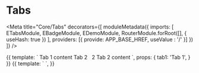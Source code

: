 

# Tabs

<Meta
    title="Core/Tabs"
    decorators={[
        moduleMetadata({
            imports: [ ETabsModule, EBadgeModule, EDemoModule, RouterModule.forRoot([], { useHash: true }) ],
            providers: [{ provide: APP_BASE_HREF, useValue : '/' }]
        })
    ]}
/>

<Props of={ETab} />
<Props of={ETabs} />

<Preview>
    <Story name="default" height="100px">
        {{
            template: `
                <e-tabs>
                    <e-tab [title]="tab1">
                        Tab 1 content
                    </e-tab>
                    <e-tab [title]="tab2">
                        <ng-template #tab2>
                            Tab 2
                            <e-badge style="display: inline-flex; margin-left: 8px;">2</e-badge>
                        </ng-template>
                        Tab 2 content
                    </e-tab>
                </e-tabs>
            `,
            props: {
                tab1: 'Tab 1',
            }
        }}
    </Story>
</Preview>

<Preview>
    <Story name="withRouting" height="130px">
        {{
            template: `
                <e-demo></e-demo>
            `,
        }}
    </Story>
</Preview>

